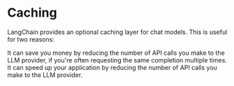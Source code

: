 # Caching

LangChain provides an optional caching layer for chat models. This is useful for two reasons:

It can save you money by reducing the number of API calls you make to the LLM provider, if you're often requesting the same completion multiple times.
It can speed up your application by reducing the number of API calls you make to the LLM provider.


<CachingLLM/>
